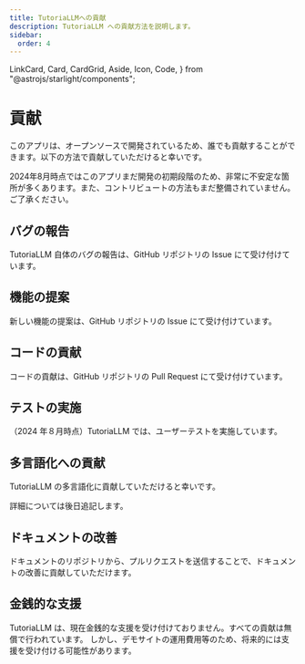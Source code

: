 ```yaml
---
title: TutoriaLLMへの貢献
description: TutoriaLLM への貢献方法を説明します。
sidebar:
  order: 4
---
```


  LinkCard,
  Card,
  CardGrid,
  Aside,
  Icon,
  Code,
} from "@astrojs/starlight/components";

# 貢献

このアプリは、オープンソースで開発されているため、誰でも貢献することができます。以下の方法で貢献していただけると幸いです。

<LinkCard
  title="GitHub リポジトリ"
  description="TutoriaLLM の GitHub リポジトリを確認してください。"
  href="https://github.com/TutoriaLLM/TutoriaLLM"
/>

<Aside type="caution" title="注意！">
  2024年8月時点ではこのアプリまだ開発の初期段階のため、非常に不安定な箇所が多くあります。また、コントリビュートの方法もまだ整備されていません。ご了承ください。
</Aside>

## バグの報告

TutoriaLLM 自体のバグの報告は、GitHub リポジトリの Issue にて受け付けています。

<LinkCard
  title="GitHub Issue"
  description="TutoriaLLM の GitHub リポジトリの Issue を確認してください。"
  href="https://github.com/TutoriaLLM/TutoriaLLM/issues"
/>

## 機能の提案

新しい機能の提案は、GitHub リポジトリの Issue にて受け付けています。

<LinkCard
  title="GitHub Issue"
  description="TutoriaLLM の GitHub リポジトリの Issue を確認してください。"
  href="https://github.com/TutoriaLLM/TutoriaLLM/issues"
/>

## コードの貢献

コードの貢献は、GitHub リポジトリの Pull Request にて受け付けています。

<LinkCard
  title="GitHub リポジトリ"
  description="TutoriaLLM の GitHub リポジトリを確認してください。"
  href="https://github.com/TutoriaLLM/TutoriaLLM"
/>

## テストの実施

（2024 年８月時点）TutoriaLLM では、ユーザーテストを実施しています。

<LinkCard
  title="ユーザーテストについて"
  description="TutoriaLLM のユーザーテストに参加する方法を学びましょう。"
  href="/user-test"
/>

## 多言語化への貢献

TutoriaLLM の多言語化に貢献していただけると幸いです。

<Aside type="note" title="ノート">
  詳細については後日追記します。
</Aside>

## ドキュメントの改善

ドキュメントのリポジトリから、プルリクエストを送信することで、ドキュメントの改善に貢献していただけます。

<LinkCard
  title="TutoriaLLMドキュメントのリポジトリ"
  description="TutoriaLLM のドキュメントリポジトリを確認してください。"
  href="https://github.com/TutoriaLLM/TutoriaLLM-web"
/>

## 金銭的な支援

TutoriaLLM は、現在金銭的な支援を受け付けておりません。すべての貢献は無償で行われています。
しかし、デモサイトの運用費用等のため、将来的には支援を受け付ける可能性があります。
